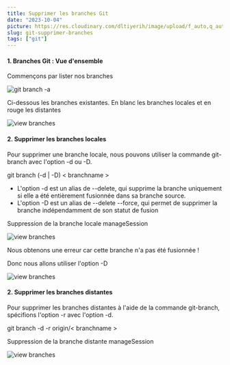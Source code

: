 ```yaml
---
title: Supprimer les branches Git
date: "2023-10-04"
picture: https://res.cloudinary.com/dltiyerih/image/upload/f_auto,q_auto/231004-gitBranchRemove_00
slug: git-supprimer-branches
tags: ["git"]
---
```


<h4>1. Branches Git : Vue d'ensemble</h4>

Commençons par lister nos branches

<div className='flex items-center justify-center'>
  <Image
    src='https://res.cloudinary.com/dltiyerih/image/upload/f_auto,q_auto/231004-gitBranchRemove_01'
    alt='git branch -a'
    width={500}
    height={50}
  />
</div>

Ci-dessous les branches existantes. En blanc les branches locales et en rouge les distantes

<div className='flex items-center justify-center'>
  <Image
    src='https://res.cloudinary.com/dltiyerih/image/upload/f_auto,q_auto/231004-gitBranchRemove_02'
    alt='view branches'
    width={500}
    height={50}
  />
</div>

<h4>2. Supprimer les branches locales</h4>

Pour supprimer une branche locale, nous pouvons utiliser la commande git-branch avec l'option -d ou -D.

<div className='text-center'>
  <Snippet color='primary'>git branch (-d | -D) < branchname ></Snippet>
</div>

- L'option -d est un alias de --delete, qui supprime la branche uniquement si elle a été entièrement fusionnée dans sa branche source.
- L'option -D est un alias de --delete --force, qui permet de supprimer la branche indépendamment de son statut de fusion

Suppression de la branche locale manageSession

<div className='flex items-center justify-center'>
  <Image
    src='https://res.cloudinary.com/dltiyerih/image/upload/f_auto,q_auto/231004-gitBranchRemove_03'
    alt='view branches'
    width={500}
    height={50}
  />
</div>

Nous obtenons une erreur car cette branche n'a pas été fusionnée !

Donc nous allons utiliser l'option -D

<div className='flex items-center justify-center'>
  <Image
    src='https://res.cloudinary.com/dltiyerih/image/upload/f_auto,q_auto/231004-gitBranchRemove_04'
    alt='view branches'
    width={500}
    height={50}
  />
</div>

<h4>2. Supprimer les branches distantes</h4>

Pour supprimer les branches distantes à l'aide de la commande git-branch, spécifions l'option -r avec l'option -d.

<div className='text-center'>
  <Snippet color='primary'>git branch -d -r origin/< branchname ></Snippet>
</div>

Suppression de la branche distante manageSession

<div className='flex items-center justify-center'>
  <Image
    src='https://res.cloudinary.com/dltiyerih/image/upload/f_auto,q_auto/231004-gitBranchRemove_05'
    alt='view branches'
    width={500}
    height={50}
  />
</div>

